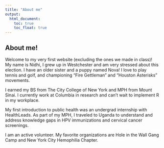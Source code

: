 ```yaml
---
title: "About me"
output:
  html_document:
    toc: true
    toc_float: true
---
```


## About me!

Welcome to my very first website (excluding the ones we made in class)! My name is Nidhi, I grew up in Westchester and am very stressed about this election. I have an older sister and a puppy named Nova! I love to play tennis and golf, and championing "Fire Gettleman" and "Houston Asterisks" movements.

I earned my BS from The City College of New York and MPH from Mount Sinai.  I currently work at Columbia in research and can't wait to implement R in my workplace. 

My first introduction to public health was an undergrad internship with HealthLeads.  As part of my MPH, I traveled to Uganda to understand and address knowledge gaps in HPV immunizations and cervical cancer screenings. 

I am an active volunteer. My favorite organizations are Hole in the Wall Gang Camp and New York City Hemophilia Chapter. 

  